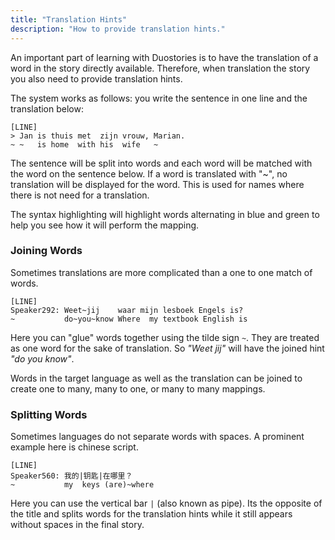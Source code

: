 ```yaml
---
title: "Translation Hints"
description: "How to provide translation hints."
---
```


An important part of learning with Duostories is to have the
translation of a word in the story directly available. Therefore, when translation
the story you also need to provide translation hints.

The system works as follows: you write the sentence in one line and the translation below:

```
[LINE]
> Jan is thuis met  zijn vrouw, Marian.
~ ~   is home  with his  wife   ~
```

The sentence will be split into words and each word will be matched with the word on the sentence below.
If a word is translated with "~", no translation will be displayed for the word.
This is used for names where there is not need for a translation.

<Info>The syntax highlighting will highlight words alternating in blue and green to help you see
how it will perform the mapping.</Info>

### Joining Words
Sometimes translations are more complicated than a one to one match of words.

```
[LINE]
Speaker292: Weet~jij    waar mijn lesboek Engels is?
~           do~you~know Where  my textbook English is
```

Here you can "glue" words together using the tilde sign `~`. They are treated as one word for
the sake of translation. So *"Weet jij"* will have the joined hint *"do you know"*.

Words in the target language as well as the translation can be joined to create one to many, many to one,
or many to many mappings.

### Splitting Words
Sometimes languages do not separate words with spaces. A prominent example here is chinese script.

```
[LINE]
Speaker560: 我的|钥匙|在哪里？
~           my  keys (are)~where
```
Here you can use the vertical bar `|` (also known as pipe). Its the opposite of the title and splits words
for the translation hints while it still appears without spaces in the final story.